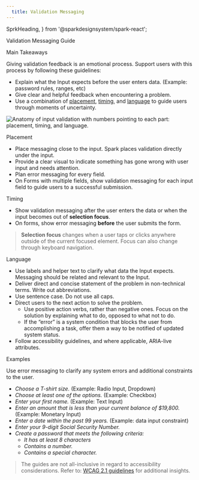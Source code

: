 ```yaml
---
  title: Validation Messaging
---
```


  SprkHeading,
} from '@sparkdesignsystem/spark-react';

<span id="validation-messaging-guide" class="docs-b-Link--anchor"></span>
<SprkHeading element="h1" additionalClasses="sprk-u-mbl sprk-u-Measure" isPageTitle>
  Validation Messaging Guide
</SprkHeading>

<span id="main-takeaways" class="docs-b-Link--anchor"></span>
<SprkHeading element="h2" additionalClasses="sprk-u-mbm sprk-u-Measure" variant="displayThree">
  Main Takeaways
</SprkHeading>

Giving validation feedback is an emotional process. Support users with this process by following these guidelines:

- Explain what the Input expects before the user enters data. (Example: password rules, ranges, etc)
- Give clear and helpful feedback when encountering a problem.
- Use a combination of [placement](#placement), [timing](#timing), and [language](#language) to guide users through moments of uncertainty.

<img
  srcSet={validationAnatomySet}
  class="sprk-u-Measure sprk-u-pam sprk-u-pbh"
  src={validationAnatomy}
  alt="Anatomy of input validation with numbers pointing to each part: placement, timing, and language."
/>


<span id="placement" class="docs-b-Link--anchor"></span>
<SprkHeading element="h2" additionalClasses="sprk-u-mbm sprk-u-Measure" variant="displayThree">
  Placement
</SprkHeading>

- Place messaging close to the input. Spark places validation directly under the input.
- Provide a clear visual to indicate something has gone wrong with user input and needs attention.
- Plan error messaging for every field.
- On Forms with multiple fields, show validation messaging for each input field to guide users to a successful submission.

<span id="timing" class="docs-b-Link--anchor"></span>
<SprkHeading element="h2" additionalClasses="sprk-u-mbm sprk-u-Measure" variant="displayThree">
  Timing
</SprkHeading>

-	Show validation messaging after the user enters the data or when the input becomes out of **selection focus**.
- On forms, show error messaging **before** the user submits the form.

> **Selection focus** changes when a user taps or clicks anywhere outside of the current focused element. Focus can also change
> through keyboard navigation.

<span id="language" class="docs-b-Link--anchor"></span>
<SprkHeading element="h2" additionalClasses="sprk-u-mbm sprk-u-Measure" variant="displayThree">
  Language
</SprkHeading>

<ul>
  <li>
    Use labels and helper text to clarify what data the Input expects. Messaging should be related and relevant to the Input.
  </li>
  <li>
    Deliver direct and concise statement of the problem in non-technical terms. Write out abbreviations.
  </li>
  <li>
    Use sentence case. Do not use all caps.
  </li>
  <li>
    Direct users to the next action to solve the problem.
    <ul class="sprk-b-List sprk-b-List--indented sprk-u-Measure sprk-u-mvs">
      <li>
        Use positive action verbs, rather than negative ones. Focus on the solution by explaining what to do, opposed to what not to do.
      </li>
      <li>
        If the “error” is a system condition that blocks the user from accomplishing a task, offer them a way to be notified of updated system status.
      </li>
    </ul>
  </li>
  <li>
    Follow accessibility guidelines, and where applicable, ARIA-live attributes.
  </li>
</ul>


<span id="examples" class="docs-b-Link--anchor"></span>
<SprkHeading element="h2" additionalClasses="sprk-u-mbm sprk-u-Measure" variant="displayThree">
  Examples
</SprkHeading>

Use error messaging to clarify any system errors and additional constraints to the user.
- *Choose a T-shirt size.* (Example: Radio Input, Dropdown)
- *Choose at least one of the options.* (Example: Checkbox)
- *Enter your first name.* (Example: Text Input)
- *Enter an amount that is less than your current balance of $19,800.* (Example: Monetary Input)
- *Enter a date within the past 99 years.* (Example: data input constraint)
- *Enter your 9-digit Social Security Number.*
- *Create a password that meets the following criteria:*
  - *It has at least 8 characters*
  - *Contains a number.*
  - *Contains a special character.*

> The guides are not all-inclusive in regard to accessibility considerations. Refer to: [WCAG 2.1 guidelines](https://www.w3.org/TR/WCAG21/) for additional insights.
